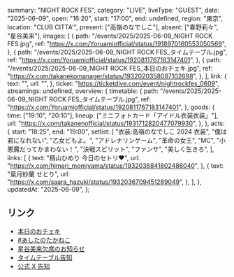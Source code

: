   summary: "NIGHT ROCK FES",
  category: "LIVE",
  liveType: "GUEST",
  date: "2025-06-09",
  open: "16:20",
  start: "17:00",
  end: undefined,
  region: "東京",
  location: "CLUB CITTA'",
  present: ["高嶺のなでしこ"],
  absent: ["春野莉々", "星谷美来"],
  images: [
    {
      path: "/events/2025/2025-06-09_NIGHT ROCK FES.jpg",
      ref: "https://x.com/Yoruamiofficial/status/1918970160553050569",
    },
    {
      path: "/events/2025/2025-06-09_NIGHT ROCK FES_タイムテーブル.jpg",
      ref: "https://x.com/Yoruamiofficial/status/1920811767183147401",
    },
    {
      path: "/events/2025/2025-06-09_NIGHT ROCK FES_本日のおチェキ.jpg",
      ref: "https://x.com/takanekomanager/status/1932020358087102698",
    },
  ],
  link: {
    text: "",
    url: "",
  },
  ticket: "https://ticketdive.com/event/nightrockfes_0609",
  streamings: undefined,
  overview: {
    timetable: {
      path: "/events/2025/2025-06-09_NIGHT ROCK FES_タイムテーブル.jpg",
      ref: "https://x.com/Yoruamiofficial/status/1920811767183147401",
    },
    goods: {
      time: ["19:10", "20:10"],
      lineup: ["ミニフォトカード「アイドル衣装衣装」"],
      url: "https://x.com/takanenofficial/status/1931712820477079930",
    },
  },
  acts: {
    start: "18:25",
    end: "19:00",
    setlist: [
      "衣装:高嶺のなでしこ 2024 衣装",
      "僕は君になれない",
      "乙女どもよ。",
      "アドレナリンゲーム",
      "革命の女王",
      "MC",
      "小悪魔だってかまわない！",
      "決戦スピリット",
      "ファンサ",
      "美しく生きろ",
    ],
    links: [
      {
        text: "籾山ひめり 今日のセトリ❤️",
        url: "https://x.com/himeri_momiyama/status/1932036841802486040",
      },
      {
        text: "葉月紗蘭 せとり",
        url: "https://x.com/saara_hazuki/status/1932036709451289049",
      },
    ],
  },
  updatedAt: "2025-06-09",
};

## リンク

- [本日のおチェキ](https://x.com/takanekomanager/status/1932020358087102698)
- [#あしたのたかねこ](https://x.com/takanenofficial/status/1931712820477079930)
- [星谷美来欠席のお知らせ](https://x.com/takanenofficial/status/1931622222445035665)
- [タイムテーブル告知](https://x.com/Yoruamiofficial/status/1920811767183147401)
- [公式 X 告知](https://x.com/takanenofficial/status/1918987742316240932)
